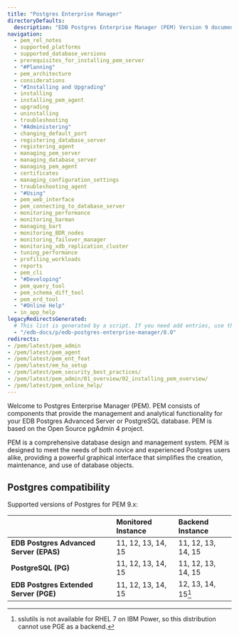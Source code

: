 ```yaml
---
title: "Postgres Enterprise Manager"
directoryDefaults:
  description: "EDB Postgres Enterprise Manager (PEM) Version 9 documentation and release notes. Postgres GUI tool for monitoring and performance optimization."
navigation:
  - pem_rel_notes
  - supported_platforms
  - supported_database_versions
  - prerequisites_for_installing_pem_server
  - "#Planning"
  - pem_architecture
  - considerations
  - "#Installing and Upgrading"
  - installing
  - installing_pem_agent
  - upgrading
  - uninstalling
  - troubleshooting
  - "#Administering"
  - changing_default_port
  - registering_database_server
  - registering_agent
  - managing_pem_server
  - managing_database_server
  - managing_pem_agent
  - certificates
  - managing_configuration_settings
  - troubleshooting_agent
  - "#Using"
  - pem_web_interface
  - pem_connecting_to_database_server
  - monitoring_performance
  - monitoring_barman
  - managing_bart
  - monitoring_BDR_nodes
  - monitoring_failover_manager
  - monitoring_xdb_replication_cluster
  - tuning_performance
  - profiling_workloads
  - reports
  - pem_cli
  - "#Developing"
  - pem_query_tool
  - pem_schema_diff_tool
  - pem_erd_tool
  - "#Online Help"
  - in_app_help
legacyRedirectsGenerated:
  # This list is generated by a script. If you need add entries, use the `legacyRedirects` key.
  - "/edb-docs/p/edb-postgres-enterprise-manager/8.0"
redirects:
- /pem/latest/pem_admin
- /pem/latest/pem_agent
- /pem/latest/pem_ent_feat
- /pem/latest/em_ha_setup
- /pem/latest/pem_security_best_practices/
- /pem/latest/pem_admin/01_overview/02_installing_pem_overview/
- /pem/latest/pem_online_help/
---
```


Welcome to Postgres Enterprise Manager (PEM). PEM consists of components that provide the management and analytical functionality for your EDB Postgres Advanced Server or PostgreSQL database. PEM is based on the Open Source pgAdmin 4 project.

PEM is a comprehensive database design and management system. PEM is designed to meet the needs of both novice and experienced Postgres users alike, providing a powerful graphical interface that simplifies the creation, maintenance, and use of database objects.

## Postgres compatibility

Supported versions of Postgres for PEM 9.x:

|                                          |**Monitored Instance**      |**Backend Instance**  |
|:-----------------------------------------|:---------------------------|:---------------------|
|**EDB Postgres Advanced Server (EPAS)**   |11, 12, 13, 14, 15          |11, 12, 13, 14, 15    |
|**PostgreSQL (PG)**                       |11, 12, 13, 14, 15          |11, 12, 13, 14, 15    |
|**EDB Postgres Extended Server (PGE)**    |11, 12, 13, 14, 15          |12, 13, 14, 15[^1]    |

[^1]: sslutils is not available for RHEL 7 on IBM Power, so this distribution cannot use PGE as a backend.
